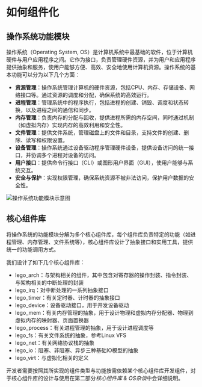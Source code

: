 # 如何组件化

## 操作系统功能模块

操作系统（Operating System, OS）是计算机系统中最基础的软件，位于计算机硬件与用户应用程序之间。它作为接口，负责管理硬件资源，并为用户和应用程序提供抽象和服务，使用户能够方便、高效、安全地使用计算机资源。操作系统的基本功能可以分为以下几个方面：

- **资源管理**：操作系统管理计算机的硬件资源，包括CPU、内存、存储设备、网络接口等。通过资源的调度和分配，确保系统的高效运行。
- **进程管理**：管理系统中的程序执行，包括进程的创建、销毁、调度和状态转换，以及进程之间的通信和同步。
- **内存管理**：负责内存的分配与回收，提供进程所需的内存空间，同时通过机制（如虚拟内存）实现内存的高效利用和安全性。
- **文件管理**：提供文件系统，管理磁盘上的文件和目录，支持文件的创建、删除、读写和权限设置。
- **设备管理**：操作系统通过设备驱动程序管理硬件设备，提供设备访问的统一接口，并协调多个进程对设备的访问。
- **用户接口**：提供命令行接口（CLI）或图形用户界面（GUI），使用户能够与系统交互。
- **安全与保护**：实现权限管理，确保系统资源不被非法访问，保护用户数据的安全性。

![操作系统功能模块示意图](/os-mod.jpeg)

## 核心组件库

将操作系统的功能模块分解为多个核心组件库，每个组件库负责特定的功能（如进程管理、内存管理、文件系统等），核心组件库设计了抽象接口和实用工具，提供统一的功能调用方式。

我们设计了如下几个核心组件库：

- lego_arch：与架构相关的组件，其中包含对寄存器的操作封装、指令封装、与架构相关的中断处理的封装
- lego_irq：对中断处理的一系列抽象接口
- lego_timer：有关定时器、计时器的抽象接口
- lego_device：设备驱动接口，用于开发设备驱动
- lego_mem：有关内存管理的抽象，用于设计物理和虚拟内存分配器、物理到虚拟内存的映射器、页面置换器
- lego_process：有关进程管理的抽象，用于设计进程调度等
- lego_fs：有关文件系统的抽象，参考Linux VFS
- lego_net：有关网络协议栈的抽象
- lego_io：阻塞、非阻塞、异步三种基础IO模型的抽象
- lego_virt：与虚拟化相关的定义

开发者需要按照其所实现的组件类型与功能按需依赖某个核心组件库开发组件，对于核心组件库的设计与使用在第二部分*核心组件库 & OS杂谈*中会详细说明。